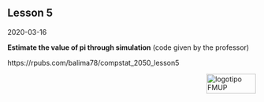 ## Lesson 5

2020-03-16

**Estimate the value of pi through simulation** (code given by the professor)

https://rpubs.com/balima78/compstat_2050_lesson5


<img src="images/logoFMUP.png" alt="logotipo FMUP" style="width:100px;height:40px;" align="right">